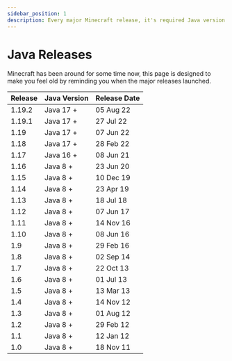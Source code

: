 ```yaml
---
sidebar_position: 1
description: Every major Minecraft release, it's required Java version and the date it launched.
---
```


# Java Releases

Minecraft has been around for some time now, this page is designed to make you feel old by reminding you when the major releases launched.


| Release           | Java Version      | Release Date                                          |
| :---------------- | :---------------- | :----------------------------------------------------------------- |
| 1.19.2            | Java 17 +         | 05 Aug 22                                                          |
| 1.19.1            | Java 17 +         | 27 Jul 22                                                          |
| 1.19              | Java 17 +         | 07 Jun 22                                                          |
| 1.18              | Java 17 +         | 28 Feb 22                                                          |
| 1.17              | Java 16 +         | 08 Jun 21                                                          |
| 1.16              | Java 8  +         | 23 Jun 20                                                          |
| 1.15              | Java 8  +         | 10 Dec 19                                                          |
| 1.14              | Java 8  +         | 23 Apr 19                                                          |
| 1.13              | Java 8  +         | 18 Jul 18                                                          |
| 1.12              | Java 8  +         | 07 Jun 17                                                          |
| 1.11              | Java 8  +         | 14 Nov 16                                                          |
| 1.10              | Java 8  +         | 08 Jun 16                                                          |
| 1.9               | Java 8  +         | 29 Feb 16                                                          |
| 1.8               | Java 8  +         | 02 Sep 14                                                          |
| 1.7               | Java 8  +         | 22 Oct 13                                                          |
| 1.6               | Java 8  +         | 01 Jul 13                                                          |
| 1.5               | Java 8  +         | 13 Mar 13                                                          |
| 1.4               | Java 8  +         | 14 Nov 12                                                          |
| 1.3               | Java 8  +         | 01 Aug 12                                                          |
| 1.2               | Java 8  +         | 29 Feb 12                                                          |
| 1.1               | Java 8  +         | 12 Jan 12                                                          |
| 1.0               | Java 8  +         | 18 Nov 11                                                          |